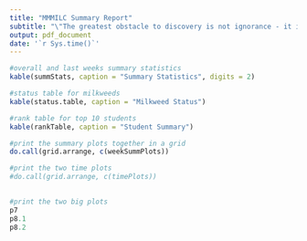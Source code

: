 ```yaml
---
title: "MMMILC Summary Report"
subtitle: "\"The greatest obstacle to discovery is not ignorance - it is the illusion of knowledge.\" -Daniel J. Boorstin" 
output: pdf_document
date: '`r Sys.time()`'
---
```


```r
#overall and last weeks summary statistics
kable(summStats, caption = "Summary Statistics", digits = 2)
```

```r
#status table for milkweeds
kable(status.table, caption = "Milkweed Status")
```

```r
#rank table for top 10 students
kable(rankTable, caption = "Student Summary")
```

```r
#print the summary plots together in a grid
do.call(grid.arrange, c(weekSummPlots))

```
```r
#print the two time plots
#do.call(grid.arrange, c(timePlots))
 
```
```r
#print the two big plots
p7
p8.1
p8.2

```

